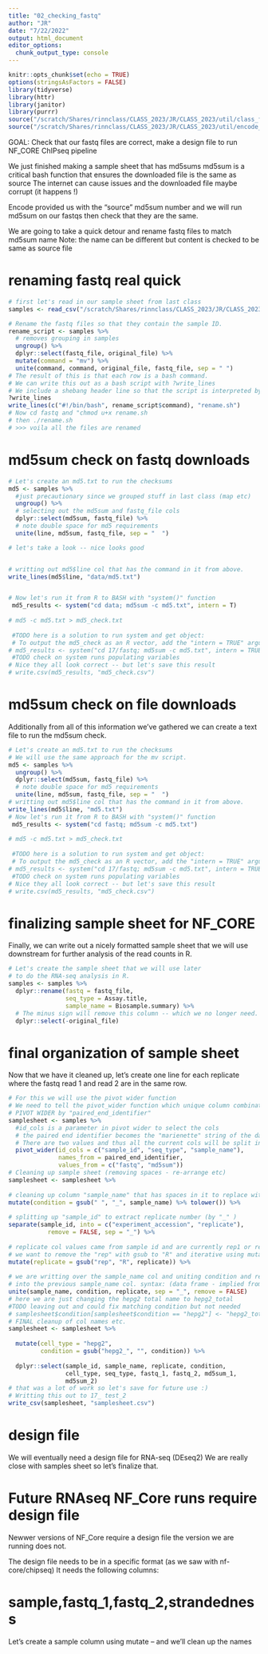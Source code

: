 ```yaml
---
title: "02_checking_fastq"
author: "JR"
date: "7/22/2022"
output: html_document
editor_options: 
  chunk_output_type: console
---
```


```r
knitr::opts_chunk$set(echo = TRUE)
options(stringsAsFactors = FALSE)
library(tidyverse)
library(httr)
library(janitor)
library(purrr)
source("/scratch/Shares/rinnclass/CLASS_2023/JR/CLASS_2023/util/class_functions.R")
source("/scratch/Shares/rinnclass/CLASS_2023/JR/CLASS_2023/util/encode_functions.R")
```
GOAL: Check that our fastq files are correct, make a design file to run
NF_CORE ChIPseq pipeline 

We just finished making a sample sheet that has md5sums
md5sum is a critical bash function that ensures the downloaded file is the same as source
The internet can cause issues and the downloaded file maybe corrupt (it happens !)

Encode provided us with the "source" md5sum number and we will run md5sum on our fastqs
then check that they are the same.

We are going to take a quick detour and rename fastq files to match md5sum name
Note: the name can be different but content is checked to be same as source file

# renaming fastq real quick
```r

# first let's read in our sample sheet from last class
samples <- read_csv("/scratch/Shares/rinnclass/CLASS_2023/JR/CLASS_2023/CLASSES/03_Nextflow/01_my_chipseq/samples.csv")

# Rename the fastq files so that they contain the sample ID.
rename_script <- samples %>%
  # removes grouping in samples
  ungroup() %>%
  dplyr::select(fastq_file, original_file) %>%
  mutate(command = "mv") %>%
  unite(command, command, original_file, fastq_file, sep = " ")
# The result of this is that each row is a bash command.
# We can write this out as a bash script with ?write_lines 
# We include a shebang header line so that the script is interpreted by bash.
?write_lines
write_lines(c("#!/bin/bash", rename_script$command), "rename.sh")
# Now cd fastq and "chmod u+x rename.sh
# then ./rename.sh
# >>> voila all the files are renamed
```



# md5sum check on fastq downloads

```r

# Let's create an md5.txt to run the checksums
md5 <- samples %>%
  #just precautionary since we grouped stuff in last class (map etc)
  ungroup() %>%
  # selecting out the md5sum and fastq_file cols
  dplyr::select(md5sum, fastq_file) %>%
  # note double space for md5 requirements 
  unite(line, md5sum, fastq_file, sep = "  ")

# let's take a look -- nice looks good


# writting out md5$line col that has the command in it from above.
write_lines(md5$line, "data/md5.txt")


# Now let's run it from R to BASH with "system()" function
 md5_results <- system("cd data; md5sum -c md5.txt", intern = T)
 
# md5 -c md5.txt > md5_check.txt
 
 #TODO here is a solution to run system and get object:
 # To output the md5_check as an R vector, add the "intern = TRUE" argument to the system() function:
# md5_results <- system("cd 17/fastq; md5sum -c md5.txt", intern = TRUE)
 #TODO check on system runs populating variables
# Nice they all look correct -- but let's save this result
# write.csv(md5_results, "md5_check.csv")
```



# md5sum check on file downloads
Additionally from all of this information we've gathered we can create a text file to run the md5sum check.

```r
# Let's create an md5.txt to run the checksums
# We will use the same approach for the mv script.
md5 <- samples %>% 
  ungroup() %>%
  dplyr::select(md5sum, fastq_file) %>%
  # note double space for md5 requirements 
  unite(line, md5sum, fastq_file, sep = "  ")
# writting out md5$line col that has the command in it from above.
write_lines(md5$line, "md5.txt")
# Now let's run it from R to BASH with "system()" function
 md5_results <- system("cd fastq; md5sum -c md5.txt")
 
# md5 -c md5.txt > md5_check.txt
 
 #TODO here is a solution to run system and get object:
 # To output the md5_check as an R vector, add the "intern = TRUE" argument to the system() function:
# md5_results <- system("cd 17/fastq; md5sum -c md5.txt", intern = TRUE)
 #TODO check on system runs populating variables
# Nice they all look correct -- but let's save this result
# write.csv(md5_results, "md5_check.csv")
```

# finalizing sample sheet for NF_CORE
Finally, we can write out a nicely formatted sample sheet 
that we will use downstream for further analysis of the read counts in R.

```r
# Let's create the sample sheet that we will use later
# to do the RNA-seq analysis in R.
samples <- samples %>%
  dplyr::rename(fastq = fastq_file,
                seq_type = Assay.title,
                sample_name = Biosample.summary) %>%
  # The minus sign will remove this column -- which we no longer need.
  dplyr::select(-original_file) 
```

# final organization of sample sheet

Now that we have it cleaned up, let's create one line for each replicate
where the fastq read 1 and read 2 are in the same row.
```R
# For this we will use the pivot wider function
# We need to tell the pivot_wider function which unique column combinations will specify each new row. 
# PIVOT WIDER by "paired_end_identifier" 
samplesheet <- samples %>%
  #id_cols is a parameter in pivot wider to select the cols
  # the paired end identifier becomes the "marienette" string of the data-frame.
  # There are two values and thus all the current cols will be split into 2 (one for each pe-id)
  pivot_wider(id_cols = c("sample_id", "seq_type", "sample_name"),
              names_from = paired_end_identifier,
              values_from = c("fastq", "md5sum"))
# Cleaning up sample sheet (removing spaces - re-arrange etc)
samplesheet <- samplesheet %>%
  
# cleaning up column "sample_name" that has spaces in it to replace with underscore
mutate(condition = gsub(" ", "_", sample_name) %>% tolower()) %>%
  
# splitting up "sample_id" to extract replicate number (by "_" )
separate(sample_id, into = c("experiment_accession", "replicate"), 
           remove = FALSE, sep = "_") %>%
  
# replicate col values came from sample id and are currently rep1 or rep2
# we want to remove the "rep" with gsub to "R" and iterative using mutate
mutate(replicate = gsub("rep", "R", replicate)) %>%
  
# we are writting over the sample_name col and uniting condition and replicate info 
# into the previous sample_name col. syntax: (data frame - implied from tidy, new_col_name, what to unite)
unite(sample_name, condition, replicate, sep = "_", remove = FALSE)
# here we are just changing the hepg2 total name to hepg2_total
#TODO leaving out and could fix matching condition but not needed
# samplesheet$condition[samplesheet$condition == "hepg2"] <- "hepg2_total"
# FINAL cleanup of col names etc.
samplesheet <- samplesheet %>%
  
  mutate(cell_type = "hepg2",
         condition = gsub("hepg2_", "", condition)) %>%
  
  dplyr::select(sample_id, sample_name, replicate, condition,
                cell_type, seq_type, fastq_1, fastq_2, md5sum_1,
                md5sum_2)
# that was a lot of work so let's save for future use :) 
# Writting this out to 17_ test_2
write_csv(samplesheet, "samplesheet.csv")
```

# design file
We will eventually need a design file for RNA-seq (DEseq2)
We are really close with samples sheet so let's finalize that.

# Future RNAseq NF_Core runs require design file
Newwer versions of NF_Core require a design file the version we are running does not.

The design file needs to be in a specific format (as we saw with nf-core/chipseq)
It needs the following columns:

# sample,fastq_1,fastq_2,strandedness

Let's create a sample column using mutate -- and we'll clean up the names
